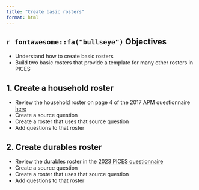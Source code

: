 ```yaml
---
title: "Create basic rosters"
format: html
---
```


## `r fontawesome::fa("bullseye")` Objectives

- Understand how to create basic rosters 
- Build two basic rosters that provide a template for many other rosters in PICES

## 1. Create a household roster

- Review the household roster on page 4 of the 2017 APM questionnaire [here](/resources/household_roster.pdf)
- Create a source question
- Create a roster that uses that source question
- Add questions to that roster

## 2. Create durables roster

- Review the durables roster in the [2023 PICES questionnaire](/resources/draft_PICES_durables_roster.xlsx)
- Create a source question
- Create a roster that uses that source question
- Add questions to that roster

